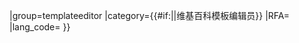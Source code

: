 {{User rights
|image=Wikipedia_Template_editor_icon_(1).svg
|rights=[[Wikipedia:模板編輯員|模板编辑员]]
|where={{#if:{{{1|}}}|{{{1}}}|[[中文维基百科]]}}
|group=templateeditor
|category={{#if:{{{1|}}}||维基百科模板编辑员}}
|RFA={{{RFA|}}}
|lang_code={{{lang_code|}}}
}}<noinclude>
{{documentation|Template:User rights/doc}}

[[Category:维基媒体用户框模板|{{SUBPAGENAME}}]]
</noinclude>